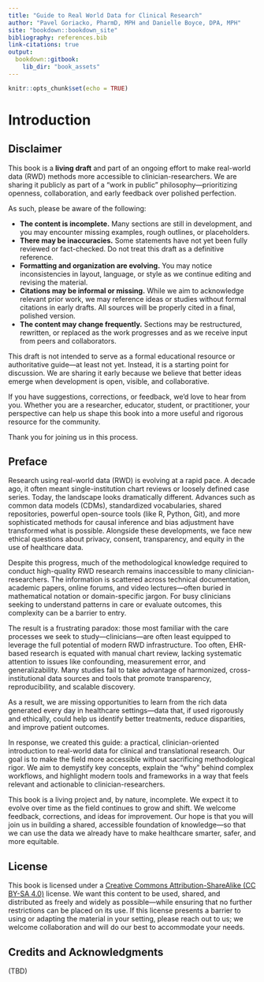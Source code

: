 ```yaml
---
title: "Guide to Real World Data for Clinical Research"
author: "Pavel Goriacko, PharmD, MPH and Danielle Boyce, DPA, MPH"
site: "bookdown::bookdown_site"
bibliography: references.bib
link-citations: true
output:
  bookdown::gitbook:
    lib_dir: "book_assets"
---
```



```r
knitr::opts_chunk$set(echo = TRUE)
```

# Introduction

## Disclaimer

This book is a **living draft** and part of an ongoing effort to make real-world data (RWD) methods more accessible to clinician-researchers. We are sharing it publicly as part of a “work in public” philosophy—prioritizing openness, collaboration, and early feedback over polished perfection.

As such, please be aware of the following:

* **The content is incomplete.** Many sections are still in development, and you may encounter missing examples, rough outlines, or placeholders.
* **There may be inaccuracies.** Some statements have not yet been fully reviewed or fact-checked. Do not treat this draft as a definitive reference.
* **Formatting and organization are evolving.** You may notice inconsistencies in layout, language, or style as we continue editing and revising the material.
* **Citations may be informal or missing.** While we aim to acknowledge relevant prior work, we may reference ideas or studies without formal citations in early drafts. All sources will be properly cited in a final, polished version.
* **The content may change frequently.** Sections may be restructured, rewritten, or replaced as the work progresses and as we receive input from peers and collaborators.

This draft is not intended to serve as a formal educational resource or authoritative guide—at least not yet. Instead, it is a starting point for discussion. We are sharing it early because we believe that better ideas emerge when development is open, visible, and collaborative.

If you have suggestions, corrections, or feedback, we’d love to hear from you. Whether you are a researcher, educator, student, or practitioner, your perspective can help us shape this book into a more useful and rigorous resource for the community.

Thank you for joining us in this process.


## Preface

Research using real-world data (RWD) is evolving at a rapid pace. A decade ago, it often meant single-institution chart reviews or loosely defined case series. Today, the landscape looks dramatically different. Advances such as common data models (CDMs), standardized vocabularies, shared repositories, powerful open-source tools (like R, Python, Git), and more sophisticated methods for causal inference and bias adjustment have transformed what is possible. Alongside these developments, we face new ethical questions about privacy, consent, transparency, and equity in the use of healthcare data.

Despite this progress, much of the methodological knowledge required to conduct high-quality RWD research remains inaccessible to many clinician-researchers. The information is scattered across technical documentation, academic papers, online forums, and video lectures—often buried in mathematical notation or domain-specific jargon. For busy clinicians seeking to understand patterns in care or evaluate outcomes, this complexity can be a barrier to entry.

The result is a frustrating paradox: those most familiar with the care processes we seek to study—clinicians—are often least equipped to leverage the full potential of modern RWD infrastructure. Too often, EHR-based research is equated with manual chart review, lacking systematic attention to issues like confounding, measurement error, and generalizability. Many studies fail to take advantage of harmonized, cross-institutional data sources and tools that promote transparency, reproducibility, and scalable discovery.

As a result, we are missing opportunities to learn from the rich data generated every day in healthcare settings—data that, if used rigorously and ethically, could help us identify better treatments, reduce disparities, and improve patient outcomes.

In response, we created this guide: a practical, clinician-oriented introduction to real-world data for clinical and translational research. Our goal is to make the field more accessible without sacrificing methodological rigor. We aim to demystify key concepts, explain the “why” behind complex workflows, and highlight modern tools and frameworks in a way that feels relevant and actionable to clinician-researchers.

This book is a living project and, by nature, incomplete. We expect it to evolve over time as the field continues to grow and shift. We welcome feedback, corrections, and ideas for improvement. Our hope is that you will join us in building a shared, accessible foundation of knowledge—so that we can use the data we already have to make healthcare smarter, safer, and more equitable.

## License

This book is licensed under a [Creative Commons Attribution-ShareAlike (CC BY-SA 4.0)](https://creativecommons.org/licenses/by-sa/4.0/) license. We want this content to be used, shared, and distributed as freely and widely as possible—while ensuring that no further restrictions can be placed on its use. If this license presents a barrier to using or adapting the material in your setting, please reach out to us; we welcome collaboration and will do our best to accommodate your needs.


## Credits and Acknowledgments 

(TBD)